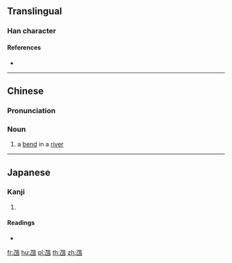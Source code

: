 ==Translingual==

===Han character===
{{Han char|rn=5|rad=乙|as=05|sn=6|four=16710|canj=NW|ids=⿺乙田}}

====References====
* {{Han ref|kx=0084.141|dkj=00185|dj=0171.140|hdz=10053.070|uh=4E6A|ud=20074}}

----

==Chinese==
{{zh-forms}}

===Pronunciation===
{{zh-pron
|m=náng
|c=kek6
|mc=
|oc=
|ma=
|cat=n
}}

===Noun===
{{zh-noun}}

# {{label|zh|Cantonese}} a [[bend]] in a [[river]]

----

==Japanese==
{{attention|ja|This kanji is not part of the JIS x 213:2004 standard, and does not appear to be used in Japanese, despite it's inclusion in Dai Kanwa Jiten.}}

===Kanji===
{{ja-kanji|grade=uc|rs=乙05}}

# {{defn|lang=ja|sort=乙05}}

====Readings====
* {{ja-readings|on=[[どう]] (dō), [[のう]] (nō)|kun=[[くま]] (kuma)}}

[[fr:乪]]
[[hu:乪]]
[[pl:乪]]
[[th:乪]]
[[zh:乪]]